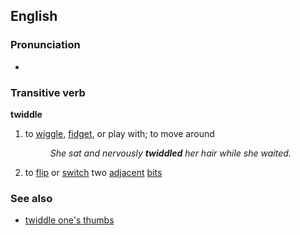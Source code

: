 ==English==
===Pronunciation===
*{{audio|en-us-twiddle.ogg|Audio (US)}}

===Transitive verb===
'''twiddle'''
#to [[wiggle]], [[fidget]], or play with; to move around
#:''She sat and nervously '''twiddled''' her hair while she waited.''
#{{computing}} to [[flip]] or [[switch]] two [[adjacent]] [[bits]]

===See also===
*[[twiddle one's thumbs]]